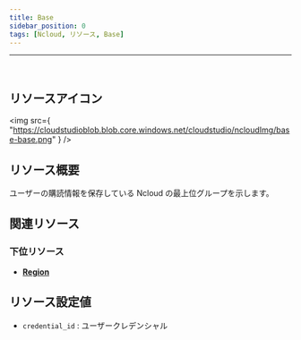 ```yaml
---
title: Base
sidebar_position: 0
tags: [Ncloud, リソース, Base]
---
```


<hr />
<br />

## リソースアイコン

<img
    src={
        "https://cloudstudioblob.blob.core.windows.net/cloudstudio/ncloudImg/base-base.png"
    }
/>

## リソース概要

ユーザーの購読情報を保存している Ncloud の最上位グループを示します。

## 関連リソース

### 下位リソース

-   [**Region**](https://docs.cstudio.app/ja/docs/resource/ncloud/Base/Region)

## リソース設定値

-   `credential_id` : ユーザークレデンシャル
